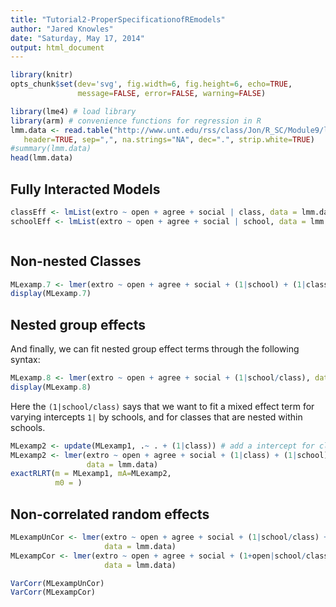 ```yaml
---
title: "Tutorial2-ProperSpecificationofREmodels"
author: "Jared Knowles"
date: "Saturday, May 17, 2014"
output: html_document
---
```


<style>
p
{
max-width:550px;
}
</style>

```r
library(knitr)
opts_chunk$set(dev='svg', fig.width=6, fig.height=6, echo=TRUE, 
               message=FALSE, error=FALSE, warning=FALSE)

```


```r
library(lme4) # load library
library(arm) # convenience functions for regression in R
lmm.data <- read.table("http://www.unt.edu/rss/class/Jon/R_SC/Module9/lmm.data.txt",
   header=TRUE, sep=",", na.strings="NA", dec=".", strip.white=TRUE)
#summary(lmm.data)
head(lmm.data)
```

## Fully Interacted Models

```r

classEff <- lmList(extro ~ open + agree + social | class, data = lmm.data)
schoolEff <- lmList(extro ~ open + agree + social | school, data = lmm.data)



```

## Non-nested Classes

```r
MLexamp.7 <- lmer(extro ~ open + agree + social + (1|school) + (1|class), data=lmm.data)
display(MLexamp.7)
```

## Nested group effects

And finally, we can fit nested group effect terms through the following syntax:

```r
MLexamp.8 <- lmer(extro ~ open + agree + social + (1|school/class), data=lmm.data)
display(MLexamp.8)


```

Here the `(1|school/class)` says that we want to fit a mixed effect term for varying 
intercepts `1|` by schools, and for classes that are nested within schools. 


```r
MLexamp2 <- update(MLexamp1, .~ . + (1|class)) # add a intercept for class
MLexamp2 <- lmer(extro ~ open + agree + social + (1|class) + (1|school), 
                 data = lmm.data)
exactRLRT(m = MLexamp1, mA=MLexamp2, 
          m0 = )
```

## Non-correlated random effects

```r
MLexampUnCor <- lmer(extro ~ open + agree + social + (1|school/class) + (0 + open|school/class), 
                     data = lmm.data)
MLexampCor <- lmer(extro ~ open + agree + social + (1+open|school/class),
                     data = lmm.data)

VarCorr(MLexampUnCor)
VarCorr(MLexampCor)
```
